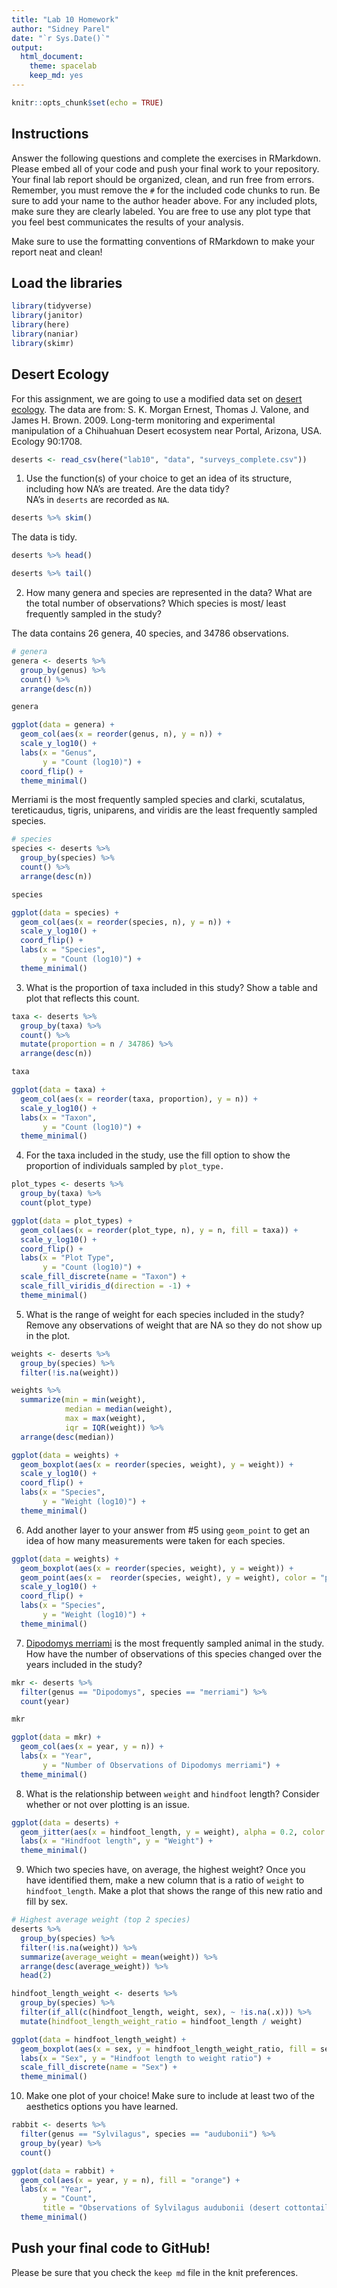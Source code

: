 ```yaml
---
title: "Lab 10 Homework"
author: "Sidney Parel"
date: "`r Sys.Date()`"
output:
  html_document: 
    theme: spacelab
    keep_md: yes
---
```


```r
knitr::opts_chunk$set(echo = TRUE)
```

## Instructions
Answer the following questions and complete the exercises in RMarkdown. Please embed all of your code and push your final work to your repository. Your final lab report should be organized, clean, and run free from errors. Remember, you must remove the `#` for the included code chunks to run. Be sure to add your name to the author header above. For any included plots, make sure they are clearly labeled. You are free to use any plot type that you feel best communicates the results of your analysis.  

Make sure to use the formatting conventions of RMarkdown to make your report neat and clean!  

## Load the libraries
```r
library(tidyverse)
library(janitor)
library(here)
library(naniar)
library(skimr)
``` 

## Desert Ecology
For this assignment, we are going to use a modified data set on [desert ecology](http://esapubs.org/archive/ecol/E090/118/). The data are from: S. K. Morgan Ernest, Thomas J. Valone, and James H. Brown. 2009. Long-term monitoring and experimental manipulation of a Chihuahuan Desert ecosystem near Portal, Arizona, USA. Ecology 90:1708.
```r
deserts <- read_csv(here("lab10", "data", "surveys_complete.csv"))
```

1. Use the function(s) of your choice to get an idea of its structure, including how NA's are treated. Are the data tidy?  
NA's in `deserts` are recorded as `NA`.
```r
deserts %>% skim()
```
The data is tidy.
```r
deserts %>% head()
```

```r
deserts %>% tail()
```


2. How many genera and species are represented in the data? What are the total number of observations? Which species is most/ least frequently sampled in the study?

The data contains 26 genera, 40 species, and 34786 observations. 
```r
# genera
genera <- deserts %>% 
  group_by(genus) %>% 
  count() %>% 
  arrange(desc(n))

genera
```

```r
ggplot(data = genera) +
  geom_col(aes(x = reorder(genus, n), y = n)) +
  scale_y_log10() +
  labs(x = "Genus",
       y = "Count (log10)") +
  coord_flip() +
  theme_minimal()
```

Merriami is the most frequently sampled species and clarki, scutalatus, tereticaudus, tigris, uniparens, and viridis are the least frequently sampled species. 
```r
# species
species <- deserts %>% 
  group_by(species) %>% 
  count() %>% 
  arrange(desc(n))

species
```

```r
ggplot(data = species) +
  geom_col(aes(x = reorder(species, n), y = n)) +
  scale_y_log10() +
  coord_flip() +
  labs(x = "Species",
       y = "Count (log10)") +
  theme_minimal()
```


3. What is the proportion of taxa included in this study? Show a table and plot that reflects this count.
```r
taxa <- deserts %>% 
  group_by(taxa) %>% 
  count() %>% 
  mutate(proportion = n / 34786) %>% 
  arrange(desc(n))

taxa
```

```r
ggplot(data = taxa) +
  geom_col(aes(x = reorder(taxa, proportion), y = n)) + 
  scale_y_log10() +
  labs(x = "Taxon",
       y = "Count (log10)") +
  theme_minimal()
```

4. For the taxa included in the study, use the fill option to show the proportion of individuals sampled by `plot_type.`
```r
plot_types <- deserts %>% 
  group_by(taxa) %>% 
  count(plot_type)

ggplot(data = plot_types) +
  geom_col(aes(x = reorder(plot_type, n), y = n, fill = taxa)) +
  scale_y_log10() +
  coord_flip() +
  labs(x = "Plot Type",
       y = "Count (log10)") +
  scale_fill_discrete(name = "Taxon") +
  scale_fill_viridis_d(direction = -1) +
  theme_minimal()
```

5. What is the range of weight for each species included in the study? Remove any observations of weight that are NA so they do not show up in the plot.
```r
weights <- deserts %>% 
  group_by(species) %>% 
  filter(!is.na(weight))

weights %>% 
  summarize(min = min(weight),
            median = median(weight),
            max = max(weight),
            iqr = IQR(weight)) %>% 
  arrange(desc(median))
```

```r
ggplot(data = weights) +
  geom_boxplot(aes(x = reorder(species, weight), y = weight)) +
  scale_y_log10() +
  coord_flip() +
  labs(x = "Species", 
       y = "Weight (log10)") +
  theme_minimal()
```


6. Add another layer to your answer from #5 using `geom_point` to get an idea of how many measurements were taken for each species.

```r
ggplot(data = weights) +
  geom_boxplot(aes(x = reorder(species, weight), y = weight)) +
  geom_point(aes(x =  reorder(species, weight), y = weight), color = "pink") +
  scale_y_log10() +
  coord_flip() +
  labs(x = "Species", 
       y = "Weight (log10)") +
  theme_minimal()
```


7. [Dipodomys merriami](https://en.wikipedia.org/wiki/Merriam's_kangaroo_rat) is the most frequently sampled animal in the study. How have the number of observations of this species changed over the years included in the study?
```r
mkr <- deserts %>% 
  filter(genus == "Dipodomys", species == "merriami") %>% 
  count(year)

mkr
```

```r
ggplot(data = mkr) +
  geom_col(aes(x = year, y = n)) +
  labs(x = "Year", 
       y = "Number of Observations of Dipodomys merriami") +
  theme_minimal()
```

8. What is the relationship between `weight` and `hindfoot` length? Consider whether or not over plotting is an issue.
```r
ggplot(data = deserts) +
  geom_jitter(aes(x = hindfoot_length, y = weight), alpha = 0.2, color = "navyblue") +
  labs(x = "Hindfoot length", y = "Weight") +
  theme_minimal()
```


9. Which two species have, on average, the highest weight? Once you have identified them, make a new column that is a ratio of `weight` to `hindfoot_length`. Make a plot that shows the range of this new ratio and fill by sex.
```r
# Highest average weight (top 2 species)
deserts %>% 
  group_by(species) %>% 
  filter(!is.na(weight)) %>% 
  summarize(average_weight = mean(weight)) %>% 
  arrange(desc(average_weight)) %>% 
  head(2)
```

```r
hindfoot_length_weight <- deserts %>% 
  group_by(species) %>% 
  filter(if_all(c(hindfoot_length, weight, sex), ~ !is.na(.x))) %>% 
  mutate(hindfoot_length_weight_ratio = hindfoot_length / weight)

ggplot(data = hindfoot_length_weight) +
  geom_boxplot(aes(x = sex, y = hindfoot_length_weight_ratio, fill = sex)) +
  labs(x = "Sex", y = "Hindfoot length to weight ratio") + 
  scale_fill_discrete(name = "Sex") +
  theme_minimal()
```

10. Make one plot of your choice! Make sure to include at least two of the aesthetics options you have learned.
```r
rabbit <- deserts %>% 
  filter(genus == "Sylvilagus", species == "audubonii") %>% 
  group_by(year) %>% 
  count()

ggplot(data = rabbit) +
  geom_col(aes(x = year, y = n), fill = "orange") +
  labs(x = "Year", 
       y = "Count",
       title = "Observations of Sylvilagus audubonii (desert cottontail)") +
  theme_minimal()
```

## Push your final code to GitHub!
Please be sure that you check the `keep md` file in the knit preferences. 
